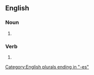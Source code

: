 ==English==

===Noun===
{{head|en|noun form}}

# {{plural of|skirmish|lang=en}}

===Verb===
{{head|en|verb form}}

# {{en-third-person singular of|skirmish}}

[[Category:English plurals ending in "-es"]]